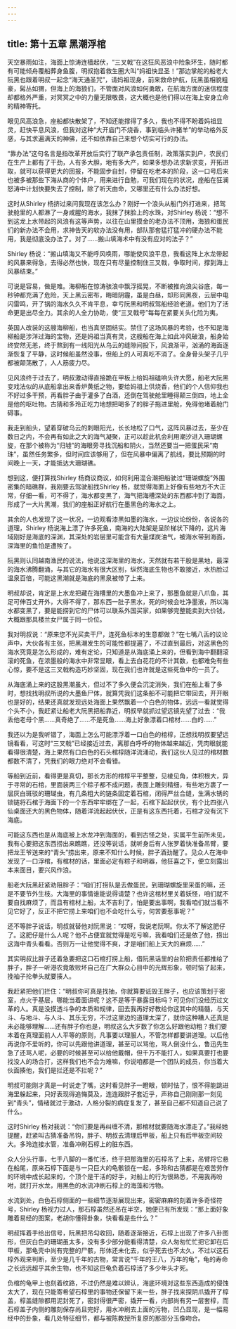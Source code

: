 ```yaml
---
---
---
```

title: 第十五章 黑潮浮棺
---




天空暴雨如注，海面上惊涛连樯起伏，“三叉戟”在这狂风恶浪中险象环生，随时都有可能倾舟覆船葬身鱼腹，明叔抱着救生圈大叫“妈祖快显圣！”那边掌舵的船老大阮黑也跟着明叔一起念“海天通圣咒”，请妈祖现身，前来救命护航，阮黑虽相貌粗豪，髯丛如猬，但海上的海狼们，不管面对风浪如何勇敢，在航海方面的迷信程度却都格外严重，对冥冥之中的力量无限敬畏，这大概也是他们得以在海上安身立命的精神寄托。

眼见风高浪急，座船都快散架了，不知还能撑得了多久，我也不得不盼着妈祖显灵，赶快平息风浪，但我对这种“大开庙门不烧香，事到临头许猪羊”的举动格外反感，与其求遍满天的神佛，还不如依靠自己来想个切实可行的办法。

“靠办法”这句名言是指改革开放后实行了联产承包责任制，政策落实到户，农民们在生产上都有了干劲，人有多大胆，地有多大产，如果多想办法求新求变，开拓进取，就可以获得更大的回报，不能固步自封，停留在吃老本的阶段，这一口号后来也被多被那些下海从商的个体户，用来进行自勉，可我们现在的状况，座船在狂澜怒涛中计划快要失去了控制，除了听天由命，又哪里还有什么办法好想。

这时从Shirley 杨挤过来问我现在该怎么办？刚好一个浪头从船门外打进来，把驾驶舱里的人都淋了一身咸腥的海水，我抹了抹脸上的水珠，对Shirley 杨说：“想不到这龙上水带起的风浪有这等声势，以往在山里摸金的老办法不顶用，海狼和蛋民们的新办法不会用，求神告天的软办法没有用，部队那套猛打猛冲的硬办法不能用，我是彻底没办法了。对了……搬山填海术中有没有应对的法子？”

Shirley 杨说：“搬山填海又不能呼风唤雨，哪能使风浪平息，我看这阵上水龙带起的风暴来得急，去得必然也快，现在只有尽量控制住三叉戟，争取时间，撑到海上风暴结束。”

可说是容易，做是难。海柳船在惊涛骇浪中飘浮摇晃，不断被推向浪尖谷底，每一秒钟都充满了危险，天上黑云密布，晦暗阴霾，虽是白昼，却形同黑夜，云层中电闪雷鸣，开了锅的海水久久不肯平息，幸亏阮黑和明叔驾船经验老道。他们为了活命更是出尽全力。其余的人全力协助，使“三叉戟号”每每在紧要关头化险为夷。

英国人改装的这艘海柳船，也当真坚固结实。禁住了这场风暴的考验，也不知是海柳船是涉洋过海的宝物，还是妈祖当真有灵，这艘船在海上如此冲风破浪，船身始终安然无恙，终于熬到有一线阳光从乌云的缝隙间投下，风浪渐平，汹涌的海面逐渐恢复了平静，这时候船虽然没事，但船上的人可真吃不消了。全身骨头架子几乎都被颠荡散了，人人筋疲力尽。

见风浪终于过去了，明叔激动得直接跪在甲板上给妈祖磕响头许大愿，船老大阮黑变戏法似的从底船拿出来香炉黄纸之物，要给妈祖上供烧香，他们的个人信仰我也不好过多干预，再看胖子由于灌多了白酒，还倒在驾驶舱里睡得颠三倒四，地上全是他的呕吐物。古猜和多玲正吃力地想把喝多了的胖子拖进里舱，免得他堵着舱门碍事。

我走到船头，望着穿破乌云的刺眼阳光，长长地松了口气，这阵风暴过去，至少在数日之内，不会再有如此之大的海气凝聚，正可以趁此机会利用潮汐进入珊瑚螺旋，在那个被称为“归墟”的海眼旁寻找沉船和阴火，当然还要当一把蛋民采“南珠”，虽然任务繁多，但时间应该够用了，但在风暴中偏离了航线，要比预期的时间晚上一天，才能抵达大珊瑚礁。

想到这，便打算找Shirley 杨商议商议，如何利用混合潮把船驶过“珊瑚螺旋”外围密集的暗礁群，我刚要去驾驶船找Shirley 杨，就觉得海面上好像有些地方不大正常，仔细一看，可不得了，海水都变黑了，海气把海槽深处的东西都冲到了海面，形成了一大片黑潮，我们的座船正好航行在墨黑色的海水之上。

其余的人也发现了这一状况，一边观看漆黑如墨的海水，一边议论纷纷，各说各的道理，Shirley 杨说海上漂了许多死鱼，南海的大陆架是呈阶梯状下降的，这片海域刚好是海底的深渊，其深处的岩层里可能含有大量煤炭油气，被海水带到海面，深海里的鱼怕是遭殃了。

阮黑则认同越南渔民的说法，他说这深海里的海水，天然就有若干股是黑地，最深的海水沸腾翻涌，与其它的海水有很大区别，纵然海底生物也不敢接近，水热脸过温泉百倍，可能这黑潮就是海底的黑泉被带了上来。

明叔却说，肯定是上水龙把藏在海槽里的大墨鱼冲上来了，那墨鱼就是八爪鱼，其足可伸百丈开外，大得不得了，那东西一肚子黑水，死的时候会吐净墨液，所以海水都变黑了，要是能捞到它的尸体可以联系外国买家，如果够完整能卖到大价钱，大概跟那具楼兰女尸属于同一价位。

我对明叔说：“原来您不光买卖干尸，连死鱼标本的生意都做？”在七嘴八舌的议论声中，大伙各有主张，把黑潮发生的可能性都提遍了，不过直到最后，对这黑色的海水究竟是怎么形成的，难有定论，只知道是从海底涌上来的，但看到海中翻翻滚滚的死鱼，在浓墨般的海水中非常显眼，看上去白花花的不计其数，也都难免有些心惊，要不是这三叉戟构造巧妙坚固，现在我们也许就是这些死鱼中的一员了。

从海底涌上来的这股黑潮虽大，但过不了多久便会沉淀消失，我们在船上看了多时，想找找明叔所说的大墨鱼尸体，就算凭我们这条船不可能把它带回去，开开眼也是好的，结果还真就发现远处海面上果然飘着一个白色的物体，远远一看就觉得个头不小，我赶紧让船老大阮黑把船靠近，明叔早就抓过望远镜先望了过去：“我丢他老母个黑……真奇绝了……不是死鱼……海上好象漂着口棺材……白的……”

我还以为是我听错了，海面上怎么可能漂浮着一口白色的棺椁，正想找明叔要望远镜看看，可这时“三叉戟”已经接近过去，离那白呼呼的物体越来越近，凭肉眼就能看得很清楚，海上果然有口白色的石头棺椁随洋流涌动，我们这伙人见过的棺材数都数不清了，凭我们的眼力绝对不会看错。

等船到近前，看得更是真切，那长方形的棺椁平平整整，见棱见角，体积根大，异于寻常的石棺，里面装两三个粽子都不成问题，表面上雕刻精细，有些地方裹了一层灰白斑驳的珊瑚虫，有几条粗大的链条固定着石棺，闭得严丝合缝，生满水锈的锁链将石棺于海面下的一个东西牢牢绑在了一起，石棺下起起伏伏，有个比四张八仙桌面还大的黑色物体，随着洋流起起伏伏，正是有这东西托着，石棺才没有沉下海底。

可能这东西也是从海底被上水龙冲到海面的，看到古怪之处，实属平生前所未见，我有心要把这东西捞出来瞧瞧，还没等说话，就听身后有人张罗着快准备吊臂，要把龙王爷送来的“青头”捞出来，原来不知什么时候，胖子酒劲醒了。见众人在海中发现了一口浮棺，有棺材的话，里面必定有粽子和明器，他狂喜之下，便立刻露出本来面目，要兴风作浪。

船老大阮黑赶紧劝阻胖子：“咱们打捞队是去做蛋民，到珊瑚螺旋里采蛋的嘛，还是不要节外生枝。大海里的事情谁能说得请楚？也许这棺材里关着妖怪，咱们就不要自找麻烦了，而且有棺材上船，太不吉利了，怕是要出事啊，我看咱们就当看不见它好了，反正不把它捞上来咱们也不会吃什么亏，何苦要惹事呢？”

还不等胖子说话，明叔就替他对阮黑说：“哎呀，我说老阮啊。你太不了解这肥仔了。这肥仔是什么人呢？他不占便宜就觉得是吃亏嘛，我看咱们还是依了他，捞出这海中青头看看。否则万一让他觉得不爽，才是咱们船上天大的麻烦……”

其实明叔比胖子还着急要把这口石棺打捞上船，借阮黑话里的台阶把责任都推给了胖子，胖子一听港农竟敢败坏自己在广大群众心目中的光辉形象，顿时恼了起来，挽袖子抡拳头就要揍人。

我赶紧把他们拦住：“明叔你可真是找抽，你就算要诋毁王胖子，也应该策划于密室，点火于基层，哪能当着面讲呢？这不是等于暴露目标吗？可见你们没经历过文革的人。真是没摸透斗争的本质和规律，回去我再好好教给你这其中的精髓，与天斗、与地斗、与人斗、其乐无穷，不过这里边的道理太深了，就你这种糟人还真是未必能够理解……还有胖子你也是，明叔这么大岁数了你怎么好跟他动粗？我们要本着在真理面前人人平等的原则，凡事要以理服人，不管怎样都要讲道理。以后他再说你不爱听的，你可以先跟他讲道理，甚至可以骂他，骂人倒没什么，鲁迅先生急了还骂人呢，必要的时候甚至可以给他戴帽，但千万不能打人，如果真要打也要找没人的场合打，这样我们也不会为难嘛，你说咱都是一个团队的成员，你当着大伙面揍他，我们是拦还是不拦呢？”

明叔可能刚才真是一时说走了嘴，这时看见胖子一瞪眼，顿时怯了，恨不得能跳进海里躲起来，只好表现得追悔莫及，连连跟胖子套近乎，声称自己刚刚那一刻见到“青头”，情绪就过于激动，人格分裂的病症复发了，甚至自己都不知道自己说了什么。

这时Shirley 杨对我说：“你们要是再纠缠不清，那棺材就要随海水漂走了。”我经她提醒，赶紧叫古猜准备吊钩，胖子、明叔去清理后甲板，船上只有后甲板空间较大。多玲连接水管，准备冲刷石椁上的脏东西。

众人分头行事，七手八脚的一番忙活，终于把那海里的石椁吊了上来，吊臂将它悬在船尾，原来石椁下面是与一只巨大的龟骸锁在一起，多玲和古猜都是在艰苦劳作的环境中成长起来的，个顶个是干活的好手，对船上的行为很熟悉，不用我再吩咐，就打开水龙，用黑色的水流冲刷石椁上的海藻和污物。

水流到处，白色石椁侧面的一些细节逐渐展现出来，密密麻麻的刻着许多奇怪符号，Shirley 杨视力过人，那石椁虽然还吊在半空，她便已有所发现：“那上面好象雕着易经的图案，老胡你懂得卦象，快看看是些什么？”

明叔挥着手给出信号，阮黑把吊勾收回，随着逐渐接近，石椁上出现了许多八卦图形，但灰白色的珊瑚虽太多，没有多少部分能看得清楚，众人匆匆忙忙把它卸在后甲板，那龟壳中尚有完整的尸骸，形体还未化去，似乎死去也不太久，不过以这石椁外观来判断，至少是几千年的古物，常言说“千年的王八，万年的龟”，龟的寿命之长远远超乎其余生物，也不知这巨龟负着石椁活了多少年头才死。

负棺的龟甲上也刻着纹路，不过仍然是难以辨认，海底环境对这些东西造成的侵蚀太大了，现在只能寄希望石椁里的事物还保留下来一些，胖子找来探阴爪撬开了椁盖，椁盖缝隙都用泥封死了，密封得很严密，撬开一看，内部尚有另一层套椁，而石椁盖子内侧的雕刻保存尚且完好，用水冲刷去上面的污物，凹凸显现，是一幅易经中的卦象，看几处特征细节，都与被陈教授所复原的那部分玉像吻合。